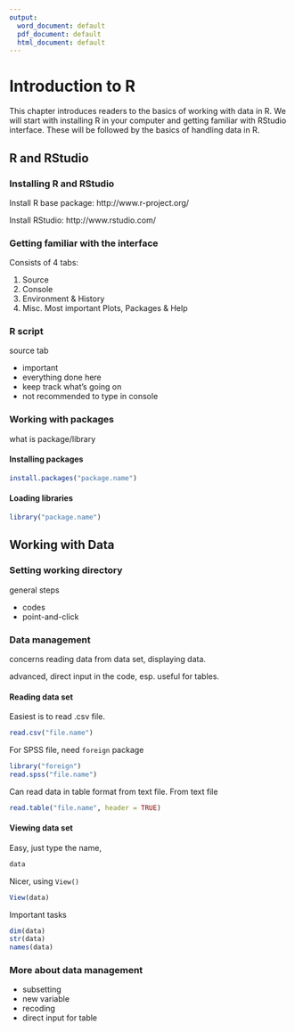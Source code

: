 ```yaml
---
output:
  word_document: default
  pdf_document: default
  html_document: default
---
```


# Introduction to R
This chapter introduces readers to the basics of working with data in R. We will start with installing R in your computer and getting familiar with RStudio interface. These will be followed by the basics of handling data in R.

## R and RStudio
### Installing R and RStudio
Install R base package: http://www.r-project.org/

Install RStudio: http://www.rstudio.com/

### Getting familiar with the interface
Consists of 4 tabs:

1. Source
2. Console
3. Environment & History
4. Misc. Most important Plots, Packages & Help
<img>

### R script
source tab

* important
* everything done here
* keep track what's going on
* not recommended to type in console

### Working with packages
what is package/library

#### Installing packages
```r
install.packages("package.name")
```

#### Loading libraries
```r
library("package.name")
```

## Working with Data
### Setting working directory
general steps

* codes
* point-and-click
<img>

### Data management
concerns reading data from data set, displaying data.

advanced, direct input in the code, esp. useful for tables.

#### Reading data set
Easiest is to read .csv file.
```r
read.csv("file.name")
```

For SPSS file, need `foreign` package
```r
library("foreign")
read.spss("file.name")
```

Can read data in table format from text file.
From text file
```r
read.table("file.name", header = TRUE)
```

#### Viewing data set
Easy, just type the name,
```r
data
```
Nicer, using `View()`
```r
View(data)
```
Important tasks
```r
dim(data)
str(data)
names(data)
```

### More about data management
* subsetting
* new variable
* recoding
* direct input for table